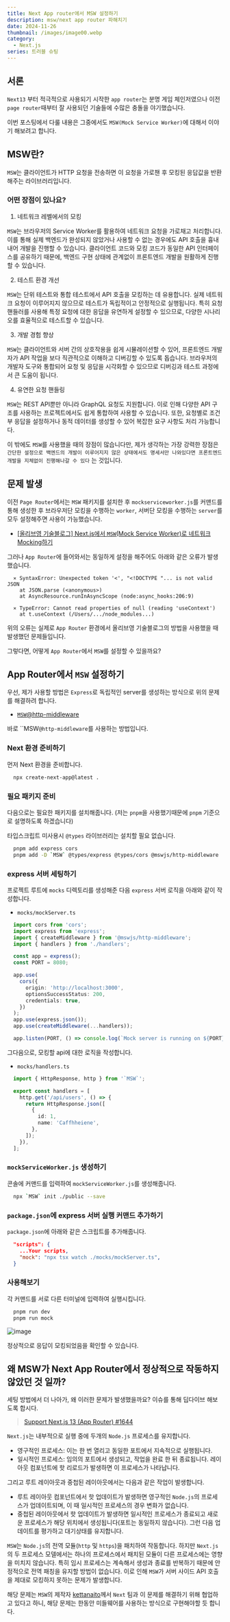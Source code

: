 ```yaml
---
title: Next App router에서 MSW 설정하기
description: msw/next app router 파해치기
date: 2024-11-26
thumbnail: /images/image00.webp
category:
  - Next.js
series: 트러블 슈팅
---
```


## 서론

`Next13` 부터 적극적으로 사용되기 시작한 `app router`는 분명 게임 체인저였으나 이전 `page router`때부터 잘 사용되던 기술들에 수많은 충돌을 야기했습니다.

이번 포스팅에서 다룰 내용은 그중에서도 `MSW(Mock Service Worker)`에 대해서 이야기 해보려고 합니다.

## MSW란?

`MSW`는 클라이언트가 HTTP 요청을 전송하면 이 요청을 가로챈 후 모킹된 응답값을 반환해주는 라이브러리입니다.

### 어떤 장점이 있나요?

1. 네트워크 레벨에서의 모킹

`MSW`는 브라우저의 Service Worker를 활용하여 네트워크 요청을 가로채고 처리합니다. 이를 통해 실제 백엔드가 완성되지 않았거나 사용할 수 없는 경우에도 API 호출을 흉내 내어 개발을 진행할 수 있습니다. 클라이언트 코드와 모킹 코드가 동일한 API 인터페이스를 공유하기 때문에, 백엔드 구현 상태에 관계없이 프론트엔드 개발을 원활하게 진행할 수 있습니다.

2. 테스트 환경 개선

`MSW`는 단위 테스트와 통합 테스트에서 API 호출을 모킹하는 데 유용합니다. 실제 네트워크 요청이 이루어지지 않으므로 테스트가 독립적이고 안정적으로 실행됩니다. 특히 요청 핸들러를 사용해 특정 요청에 대한 응답을 유연하게 설정할 수 있으므로, 다양한 시나리오를 효율적으로 테스트할 수 있습니다.

3. 개발 경험 향상

`MSW`는 클라이언트와 서버 간의 상호작용을 쉽게 시뮬레이션할 수 있어, 프론트엔드 개발자가 API 작업을 보다 직관적으로 이해하고 디버깅할 수 있도록 돕습니다. 브라우저의 개발자 도구와 통합되어 요청 및 응답을 시각화할 수 있으므로 디버깅과 테스트 과정에서 큰 도움이 됩니다.

4. 유연한 요청 핸들링

`MSW`는 REST API뿐만 아니라 GraphQL 요청도 지원합니다. 이로 인해 다양한 API 구조를 사용하는 프로젝트에서도 쉽게 통합하여 사용할 수 있습니다. 또한, 요청별로 조건부 응답을 설정하거나 동적 데이터를 생성할 수 있어 복잡한 요구 사항도 처리 가능합니다.

이 밖에도 `MSW`를 사용했을 때의 장점이 많습니다만, 제가 생각하는 가장 강력한 장점은 `간단한 설정으로 백엔드의 개발이 이루어지지 않은 상태에서도 명세서만 나와있다면 프론트엔드 개발을 지체없이 진행해나갈 수 있다` 는 것입니다.

## 문제 발생

이전 `Page Router`에서는 `MSW` 패키지를 설치한 후 `mockserviceworker.js`를 커맨드를 통해 생성한 후 브라우저단 모킹을 수행하는 `worker`, 서버단 모킹을 수행하는 `server`를 모두 설정해주면 사용이 가능했습니다.

- [[올리브영 기술블로그] Next.js에서 `MSW`(Mock Service Worker)로 네트워크 Mocking하기](https://oliveyoung.tech/blog/2024-01-23/`MSW`-frontend/)

그러나 `App Router`에 들어와서는 동일하게 설정을 해주어도 아래와 같은 오류가 발생했습니다.

```
  ⨯ SyntaxError: Unexpected token '<', "<!DOCTYPE "... is not valid JSON
    at JSON.parse (<anonymous>)
    at AsyncResource.runInAsyncScope (node:async_hooks:206:9)
```

```
  ⨯ TypeError: Cannot read properties of null (reading 'useContext')
    at t.useContext (/Users/.../node_modules...)
```

위의 오류는 실제로 `App Router` 환경에서 올리브영 기술블로그의 방법을 사용했을 때 발생했던 문제들입니다.

그렇다면, 어떻게 `App Router`에서 `MSW`를 설정할 수 있을까요?

## App Router에서 `MSW` 설정하기

우선, 제가 사용할 방법은 `Express`로 독립적인 server를 생성하는 방식으로 위의 문제를 해결하려 합니다.

- [`MSW`@http-middleware](https://github.com/mswjs/http-middleware)

바로 ``MSW`@http-middleware`를 사용하는 방법입니다.

### Next 환경 준비하기

먼저 Next 환경을 준비합니다.

```bash
  npx create-next-app@latest .
```

### 필요 패키지 준비

다음으로는 필요한 패키지를 설치해줍니다. (저는 `pnpm`을 사용했기때문에 `pnpm` 기준으로 설명하도록 하겠습니다)

타입스크립트 미사용시 `@types` 라이브러리는 설치할 필요 없습니다.

```bash
  pnpm add express cors
  pnpm add -D `MSW` @types/express @types/cors @mswjs/http-middleware
```

### express 서버 세팅하기

프로젝트 루트에 `mocks` 디렉토리를 생성해준 다음 `express` 서버 로직을 아래와 같이 작성합니다.

- `mocks/mockServer.ts`

```ts
  import cors from 'cors';
  import express from 'express';
  import { createMiddleware } from '@mswjs/http-middleware';
  import { handlers } from './handlers';

  const app = express();
  const PORT = 8080;

  app.use(
    cors({
      origin: 'http://localhost:3000',
      optionsSuccessStatus: 200,
      credentials: true,
    })
  );
  app.use(express.json());
  app.use(createMiddleware(...handlers));

  app.listen(PORT, () => console.log(`Mock server is running on ${PORT}`));
```

그다음으로, 모킹할 api에 대한 로직을 작성합니다.

- `mocks/handlers.ts`

```ts
  import { HttpResponse, http } from '`MSW`';

  export const handlers = [
    http.get('/api/users', () => {
      return HttpResponse.json([
        {
          id: 1,
          name: 'Caffhheiene',
        },
      ]);
    }),
  ];
```

### `mockServiceWorker.js` 생성하기

콘솔에 커맨드를 입력하여 `mockServiceWorker.js`를 생성해줍니다.

```bash
  npx `MSW` init ./public --save
```

### `package.json`에 express 서버 실행 커맨드 추가하기

`package.json`에 아래와 같은 스크립트를 추가해줍니다.

```json
  "scripts": {
    ...Your scripts,
	"mock": "npx tsx watch ./mocks/mockServer.ts",
  }
```

### 사용해보기

각 커맨드를 서로 다른 터미널에 입력하여 실행시킵니다.

```bash
  pnpm run dev
  pnpm run mock
```

![image](https://github.com/user-attachments/assets/9372f32f-c483-48ee-b2e2-80715788db2d)

정상적으로 응답이 모킹되었음을 확인할 수 있습니다.

## 왜 MSW가 Next App Router에서 정상적으로 작동하지 않았던 것 일까?

세팅 방법에서 더 나아가, 왜 이러한 문제가 발생했을까요? 이슈를 통해 딥다이브 해보도록 합시다.

> [Support Next.js 13 (App Router) #1644](https://github.com/mswjs/msw/issues/1644)

`Next.js`는 내부적으로 실행 중에 두개의 `Node.js` 프로세스를 유지합니다.

- 영구적인 프로세스: 이는 한 번 열리고 동일한 포트에서 지속적으로 실행됩니다.
- 일시적인 프로세스: 임의의 포트에서 생성되고, 작업을 완료 한 뒤 종료됩니다. 레이아웃 컴포넌트에 핫 리로드가 발생하면 이 프로세스가 나타납니다.

그리고 루트 레이아웃과 중첩된 레이아웃에서는 다음과 같은 작업이 발생합니다.

- 루트 레이아웃 컴포넌트에서 핫 업데이트가 발생하면 영구적인 `Node.js`의 프로세스가 업데이트되며, 이 때 일시적인 프로세스의 경우 변화가 없습니다.
- 중첩된 레이아웃에서 핫 업데이트가 발생하면 일시적인 프로세스가 종료되고 새로운 프로세스가 해당 위치에서 생성됩니다(포트는 동일하지 않습니다). 그런 다음 업데이트를 평가하고 대기상태를 유지합니다.

`MSW`는 `Node.js`의 전역 모듈(`http` 및 `https`)을 패치하여 작동합니다. 하지만 `Next.js`의 두 프로세스 모델에서는 하나의 프로세스에서 패치된 모듈이 다른 프로세스에는 영향을 미치지 않습니다. 특히 임시 프로세스는 계속해서 생성과 종료를 반복하기 때문에 안정적으로 전역 패칭을 유지할 방법이 없습니다. 이로 인해 `MSW`가 서버 사이드 API 호출을 제대로 모킹하지 못하는 문제가 발생합니다.

해당 문제는 `MSW`의 제작자 [kettanaito](https://github.com/kettanaito)께서 `Next` 팀과 이 문제를 해결하기 위해 협업하고 있다고 하니, 해당 문제는 한동안 미들웨어를 사용하는 방식으로 구현해야할 듯 합니다.

